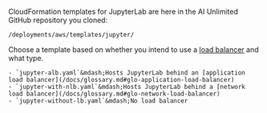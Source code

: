 CloudFormation templates for JupyterLab are here in the AI Unlimited GitHub repository you cloned:

`/deployments/aws/templates/jupyter/`

Choose a template based on whether you intend to use a [load balancer](/docs/glossary.md#glo-load-balancer) and what type.

    - `jupyter-alb.yaml`&mdash;Hosts JupyterLab behind an [application load balancer](/docs/glossary.md#glo-application-load-balancer)
    - `jupyter-with-nlb.yaml`&mdash;Hosts JupyterLab behind a [network load balancer](/docs/glossary.md#glo-network-load-balancer)
    - `jupyter-without-lb.yaml`&mdash;No load balancer
